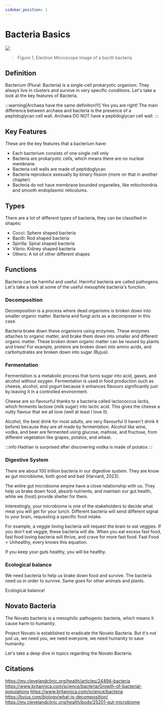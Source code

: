 ```yaml
---
sidebar_position: 1
---
```

# Bacteria Basics
![](/img/bacteria-real.png)
> Figure 1, Electron Microscope Image of a bacilli bacteria
## Definition
Bacterium (Plural: Bacteria) is a single-cell prokaryotic organism. They always live in clusters and survive in very specific conditions. Let's take a look at the key features of Bacteria.

:::warning[Archaea have the same definition!!!]
Yes you are right! The main difference between archaea and bacteria is the presence of a peptidoglycan cell wall. Archaea DO NOT have a peptidoglycan cell wall. 
:::
## Key Features
These are the key features that a bacterium have:
- Each bacterium consists of one single cell only
- Bacteria are prokaryotic cells, which means there are no nuclear membrane. 
- Bacteria cell walls are made of peptidoglycan
- Bacteria reproduce asexually by binary fission (more on that in another chapter)
- Bacteria do not have membrane bounded organelles, like mitochondria and smooth endoplasmic reticulums.

## Types
There are a lot of different types of bacteria, they can be classified in shapes:
- Cocci: Sphere shaped bacteria
- Bacilli: Rod shaped bacteria
- Spirilla: Spiral shaped bacteria
- Vibrio: Kidney shaped bacteria
- Others: A lot of other different shapes

## Functions
Bacteria can be harmful and useful. Harmful bacteria are called pathogens. Let's take a look at some of the useful mesophile bacteria's function. 
### Decomposition
Decomposition is a process where dead organisms is broken down into smaller organic matter. Bacteria and fungi acts as a decomposer in this case.

Bacteria brake down these organisms using enzymes. These enzymes attaches to organic matter, and brake them down into smaller and different organic matter. These broken down organic matter can be reused by plants and trees! For example, proteins are broken down into amino acids, and carbohydrates are broken down into sugar (Byjus). 

### Fermentation
Fermentation is a metabolic process that turns sugar into acid, gases, and alcohol without oxygen. Fermentation is used in food production such as cheese, alcohol, and yogurt because it enhances flavours significantly just by leaving it in a controlled environment.

Cheese are so flavourful thanks to a bacteria called lactococcus lactis, which ferments lactose (milk sugar) into lactic acid. This gives the cheese a nutty flavour that we all love (well at least I love it). 

Alcohol, the best drink for most adults, are very flavourful (I haven't drink it before) because they are all made by fermentation. Alcohol like wine, vodka, and beer are fermented using glucose, maltose, and fructose, from different vegetation like grapes, potatos, and wheat. 

:::info
Hadrian is surprised after discovering vodka is made of potatos
:::
### Digestive System
There are about 100 trillion bacteria in our digestive system. They are know as gut microbiome, both good and bad (Harvard, 2023). 

The entire gut microbiome empire have a close relationship with us. They help us brake down food, absorb nutrients, and maintain our gut health, while we (host) provide shelter for them.

Interestingly, your microbiome is one of the stakeholders to decide what meal you will get for your lunch. Different bacteria will send different signal to your brain, requesting a specific food intake.

For example, a veggie loving bacteria will request the brain to eat veggies. If you don't eat veggie, these bacteria will die. When you eat excess fast food, fast food loving bacteria will thrive, and crave for more fast food. $\text{Fast Food}=\text{Unhealthy}$, every knows this equation.

If you keep your guts healthy, you will be healthy. 

### Ecological balance
We need bacteria to help us brake down food and survive. The bacteria need us in order to survive. Same goes for other animals and plants. 

Ecological balance!

## Novato Bacteria
The Novato bacteria is a mesophilic pathogenic bacteria, which means it cause harm to humanity. 

Project Novato is established to eradicate the Novato Bacteria. But it's not just us, we need you, we need everyone, we need humanity to save humanity.

Let's take a deep dive in topics regarding the Novato Bacteria. 

## Citations
https://my.clevelandclinic.org/health/articles/24494-bacteria
https://www.britannica.com/science/bacteria/Growth-of-bacterial-populations
https://www.britannica.com/science/bacteria
https://byjus.com/biology/what-is-decomposition/
https://my.clevelandclinic.org/health/body/25201-gut-microbiome
